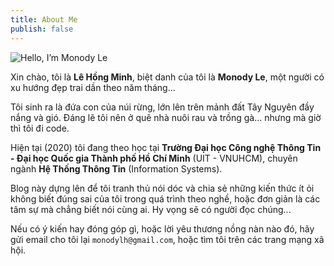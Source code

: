 ```yaml
---
title: About Me
publish: false
---
```


![Hello, I’m Monody Le](/assets/images/me.jpg)

Xin chào, tôi là **Lê Hồng Minh**, biệt danh của tôi là **Monody Le**, một người có xu hướng đẹp trai dần theo năm tháng...

Tôi sinh ra là đứa con của núi rừng, lớn lên trên mảnh đất Tây Nguyên đầy nắng và gió. Đáng lẽ tôi nên ở quê nhà nuôi rau và trồng gà... nhưng mà giờ thì tôi đi code.

Hiện tại (2020) tôi đang theo học tại **Trường Đại học Công nghệ Thông Tin - Đại học Quốc gia Thành phố Hồ Chí Minh** (UIT - VNUHCM), chuyên ngành **Hệ Thống Thông Tin** (Information Systems).

Blog này dựng lên để tôi tranh thủ nói dóc và chia sẻ những kiến thức ít ỏi không biết đúng sai của tôi trong quá trình theo nghề, hoặc đơn giản là các tâm sự mà chẳng biết nói cùng ai. Hy vọng sẽ có người đọc chúng...

Nếu có ý kiến hay đóng góp gì, hoặc lời yêu thương nồng nàn nào đó, hãy gửi email cho tôi lại `monodylh@gmail.com`, hoặc tìm tôi trên các trang mạng xã hội.